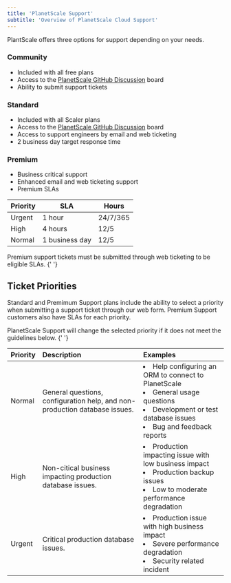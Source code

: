 ```yaml
---
title: 'PlanetScale Support'
subtitle: 'Overview of PlanetScale Cloud Support'
---
```


PlantScale offers three options for support depending on your needs.

### Community

- Included with all free plans
- Access to the [PlanetScale GitHub Discussion](https://github.com/planetscale/beta/discussions) board
- Ability to submit support tickets


### Standard

- Included with all Scaler plans
- Access to the [PlanetScale GitHub Discussion](https://github.com/planetscale/beta/discussions) board
- Access to support engineers by email and web ticketing
- 2 business day target response time

### Premium

- Business critical support
- Enhanced email and web ticketing support
- Premium SLAs

| Priority | SLA            | Hours    |
|----------|----------------|----------|
| Urgent   | 1 hour         | 24/7/365 |
| High     | 4 hours        | 12/5     |
| Normal   | 1 business day | 12/5     |

<InfoBlock type="note">
Premium support tickets must be submitted through web ticketing to be eligible SLAs.
</InfoBlock>{' '}

## Ticket Priorities

Standard and Premimum Support plans include the ability to select a priority when submitting a support ticket through our web form. Premium Support customers also have SLAs for each priority.


<InfoBlock type="note">
PlanetScale Support will change the selected priority if it does not meet the guidelines below.
</InfoBlock>{' '}

| Priority | Description | Examples |
|:----------|:------------|:----------|
| Normal   | General questions, configuration help, and non-production database issues. |  <li>Help configuring an ORM to connect to PlanetScale</li><li>General usage questions</li><li>Development or test database issues</li><li>Bug and feedback reports</li> |
| High | Non-citical business impacting production database issues. | <li>Production impacting issue with low business impact</li><li>Production backup issues</li><li>Low to moderate performance degradation</li> |
| Urgent | Critical production database issues. | <li>Production issue with high business impact</li><li>Severe performance degradation</li><li>Security related incident</li>|
